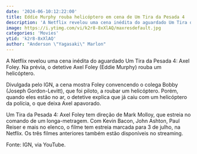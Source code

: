 ```yaml
---
date: '2024-06-10:12:22:00'
title: Eddie Murphy rouba helicóptero em cena de Um Tira da Pesada 4
description: 'A Netflix revelou uma cena inédita do aguardado Um Tira da Pesada 4: Axel Foley. Na prévia, o detetive Axel Foley (Eddie Murphy) rouba um helicóptero.'
image: https://i.ytimg.com/vi/k2r8-8xXlAQ/maxresdefault.jpg
categories: 'Movies'
ytid: 'k2r8-8xXlAQ'
author: "Anderson \"Yagasaki\" Marlon"
---
```


A Netflix revelou uma cena inédita do aguardado Um Tira da Pesada 4: Axel Foley. Na prévia, o detetive Axel Foley (Eddie Murphy) rouba um helicóptero.

Divulgada pelo IGN, a cena mostra Foley convencendo o colega Bobby (Joseph Gordon-Levitt), que foi piloto, a roubar um helicóptero. Porém, quando eles estão no ar, o detetive explica que já caiu com um helicóptero da polícia, o que deixa Axel apavorado.

Um Tira da Pesada 4: Axel Foley tem direção de Mark Molloy, que estreia no comando de um longa-metragem. Com Kevin Bacon, John Ashton, Paul Reiser e mais no elenco, o filme tem estreia marcada para 3 de julho, na Netflix. Os três filmes anteriores também estão disponíveis no streaming.

Fonte: IGN, via YouTube.
